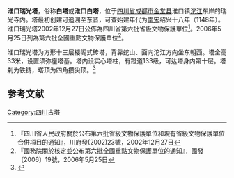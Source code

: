 {{msg:四川省文物保護單位
|名稱 = 瑞光塔
|編號 = 52
|圖片 = 
|級別 = S6
|分類 = 
|時代 = [[南宋|南宋]]
|地点 = [[四川省|四川省]][[成都市|成都市]][[金堂縣|金堂縣]][[淮口鎮|淮口鎮]]
|坐標 =
|登錄 = 2002年12月27日
}}
{{msg:四川省文物保護單位
|名稱 = 瑞光塔
|編號 = 701
|圖片 = 
|級別 = 106
|分類 = 
|時代 = [[南宋|南宋]]
|地点 = [[四川省|四川省]][[金堂縣|金堂縣]]
|坐標 = {{coord|30|42|44.9|N|104|33|22.7|E|type:landmark}}
|登錄 = 2006年5月25日
}}

'''淮口瑞光塔'''，俗称'''白塔'''或'''淮口白塔'''，位于[[四川省|四川省]][[成都市|成都市]][[金堂县|金堂县]]淮口镇[[沱江|沱江]]东岸的瑞光寺内。塔最初创建可追溯至东晋，可查始建年代为[[南宋|南宋]]绍兴十八年（1148年）。淮口瑞光塔2002年12月27日公佈為四川省第六批省級文物保護單位<ref>『四川省人民政府關於公布第六批省級文物保護單位和現有省級文物保護單位合併項目的通知』，川府發(2002)23號，2002年12月27日</ref>。2006年5月25日列為第六批全國重點文物保護單位<ref>『國務院關於核定並公布第六批全國重點文物保護單位的通知』，國發〔2006〕19號，2006年5月25日</ref>。

淮口瑞光塔为方形十三层楼阁式砖塔，背靠蛇山、面向沱江方向坐东朝西。塔全高33米，设置须弥座塔基。塔内设实心塔柱，有蹬道133级，可达塔身内第十层。塔刹为铁铸，塔顶为四角攒尖顶。<ref>{{Cite book |author=国家文物局 |title=中国文物地图集（四川分册，上） |publisher=文物出版社 |location=北京 |year=2009}}</ref> 

==参考文献==
{{reflist}}
{{四川全国重点文物保护单位}}

[[Category:四川古塔|Category:四川古塔]]